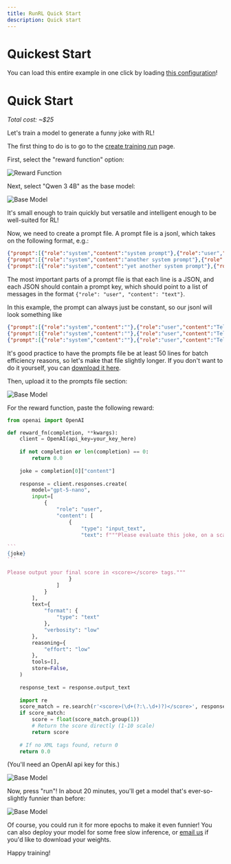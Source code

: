 ```yaml
---
title: RunRL Quick Start
description: Quick start
---
```


# Quickest Start

You can load this entire example in one click by loading [this configuration](https://runrl.com/runs/create?config=47415e1f-c315-401d-84ae-1928ba790a07)!

# Quick Start

*Total cost: ~$25*

Let's train a model to generate a funny joke with RL!

The first thing to do is to go to the [create training run](https://runrl.com/runs/create) page.

First, select the "reward function" option:

![Reward Function](/images/reward_function.png) 

Next, select "Qwen 3 4B" as the base model:

![Base Model](/images/base_model.png)

It's small enough to train quickly but versatile and intelligent enough to be well-suited for RL!

Now, we need to create a prompt file. A prompt file is a jsonl, which takes on the following format, e.g.:



```json
{"prompt":[{"role":"system","content":"system prompt"},{"role":"user","content":"user prompt"}],"extra_info":123}
{"prompt":[{"role":"system","content":"another system prompt"},{"role":"user","content":"a second user prompt"}],"extra_info":456}
{"prompt":[{"role":"system","content":"yet another system prompt"},{"role":"user","content":"a third user prompt"}],"extra_info":789}
```
The most important parts of a prompt file is that each line is a JSON, and each JSON should contain a prompt key, which should point to a list of messages in the format `{"role": "user", "content": "text"}`.

In this example, the prompt can always just be constant, so our jsonl will look something like

```json
{"prompt":[{"role":"system","content":""},{"role":"user","content":"Tell me your funniest joke!"}]}
{"prompt":[{"role":"system","content":""},{"role":"user","content":"Tell me your funniest joke!"}]}
{"prompt":[{"role":"system","content":""},{"role":"user","content":"Tell me your funniest joke!"}]}
```

It's good practice to have the prompts file be at least 50 lines for batch efficiency reasons, so let's make that file slightly longer. If you don't want to do it yourself, you can [download it here](/files/Funny%20joke.jsonl).

Then, upload it to the prompts file section:

![Base Model](/images/prompts.png)

For the reward function, paste the following reward:

````python
from openai import OpenAI

def reward_fn(completion, **kwargs):
    client = OpenAI(api_key=your_key_here)
    
    if not completion or len(completion) == 0:
        return 0.0
    
    joke = completion[0]["content"]
    
    response = client.responses.create(
        model="gpt-5-nano",
        input=[
            {
                "role": "user",
                "content": [
                    {
                        "type": "input_text",
                        "text": f"""Please evaluate this joke, on a scale from 1–10. Make sure to consider how genuinely funny the joke is, as well as its originality, and whether it's interesting; don't reward stale humor. But your north star should be how funny it is!

```
{joke}
```

Please output your final score in <score></score> tags."""
                    }
                ]
            }
        ],
        text={
            "format": {
                "type": "text"
            },
            "verbosity": "low"
        },
        reasoning={
            "effort": "low"
        },
        tools=[],
        store=False,
    )
    
    response_text = response.output_text
    
    import re
    score_match = re.search(r'<score>(\d+(?:\.\d+)?)</score>', response_text)
    if score_match:
        score = float(score_match.group(1))
        # Return the score directly (1-10 scale)
        return score
    
    # If no XML tags found, return 0
    return 0.0
````

(You'll need an OpenAI api key for this.)

![Base Model](/images/reward_2.png)

Now, press "run"! In about 20 minutes, you'll get a model that's ever-so-slightly funnier than before:

![Base Model](/images/run.png)

Of course, you could run it for more epochs to make it even funnier! You can also deploy your model for some free slow inference, or [email us](mailto:founders@runrl.com) if you'd like to download your weights.

Happy training!
